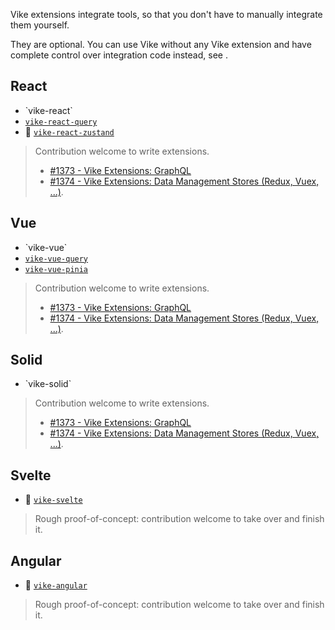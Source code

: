 
Vike extensions integrate tools, so that you don't have to manually integrate them yourself.

They are optional. You can use Vike without any Vike extension and have complete control over integration code instead, see <Link href="/why#optional-control" />.

## React

 - <Link href="/vike-react">`vike-react`</Link>
 - [`vike-react-query`](https://github.com/vikejs/vike-react/tree/main/packages/vike-react-query)
 - :construction: [`vike-react-zustand`](https://github.com/vikejs/vike-react/pull/57)

> Contribution welcome to write extensions.
> - [#1373 - Vike Extensions: GraphQL](https://github.com/vikejs/vike/issues/1373)
> - [#1374 - Vike Extensions: Data Management Stores (Redux, Vuex, ...)](https://github.com/vikejs/vike/issues/1374).


## Vue

 - <Link href="/vike-vue">`vike-vue`</Link>
 - [`vike-vue-query`](https://github.com/vikejs/vike-vue/tree/main/packages/vike-vue-query)
 - [`vike-vue-pinia`](https://github.com/vikejs/vike-vue/tree/main/packages/vike-vue-pinia)

> Contribution welcome to write extensions.
> - [#1373 - Vike Extensions: GraphQL](https://github.com/vikejs/vike/issues/1373)
> - [#1374 - Vike Extensions: Data Management Stores (Redux, Vuex, ...)](https://github.com/vikejs/vike/issues/1374).


## Solid

 - <Link href="/vike-solid">`vike-solid`</Link>

> Contribution welcome to write extensions.
> - [#1373 - Vike Extensions: GraphQL](https://github.com/vikejs/vike/issues/1373)
> - [#1374 - Vike Extensions: Data Management Stores (Redux, Vuex, ...)](https://github.com/vikejs/vike/issues/1374).


## Svelte

 - :construction: [`vike-svelte`](https://github.com/brandonxiang/vike-svelte)

> Rough proof-of-concept: contribution welcome to take over and finish it.


## Angular

 - :construction: [`vike-angular`](https://github.com/vikejs/vike-angular)

> Rough proof-of-concept: contribution welcome to take over and finish it.
